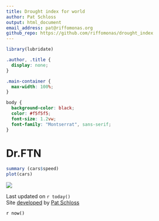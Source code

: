 ```yaml
---
title: Drought index for world
author: Pat Schloss
output: html_document
email_address: pat@riffomonas.org
github_repo: https://github.com/riffomonas/drought_index
---
```


<link rel="preconnect" href="https://fonts.googleapis.com">
<link rel="preconnect" href="https://fonts.gstatic.com" crossorigin>
<link href="https://fonts.googleapis.com/css2?family=Montserrat&display=swap" rel="stylesheet">


```r
library(lubridate)
```

```css
.author, .title {
  display: none;
}

.main-container {
  max-width: 100%;
}

body {
  background-color: black;
  color: #f5f5f5;
  font-size: 1.2vw;
  font-family: "Montserrat", sans-serif;
}
```
# Dr.FTN
```r
summary (cars$speed)
plot(cars)
```
![](visuals/world_drought.png)


Last updated on `r today()`  
Site [developed](`r rmarkdown::metadata$github_repo`) by [Pat Schloss](mailto:`r rmarkdown::metadata$email_address`)

<p style="color: black">`r now()`</p>
